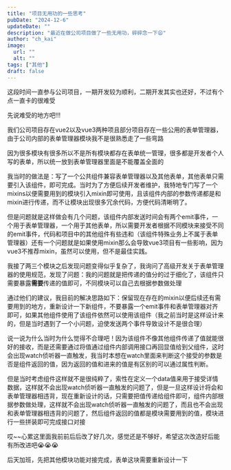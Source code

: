 ---
title: "项目无用功的一些思考"
pubDate: "2024-12-6"
updateDate: ""
description: "最近在做公司项目做了一些无用功，碎碎念一下😫"
author: "ch_kai"
image:
  url: ""
  alt: ""
tags: ["其他"]
draft: false
---

这段时间一直参与公司项目，一期开发较为顺利，二期开发其实也还好，不过有个点一直卡的很难受

先说难受的地方吧!!!

我们公司项目存在vue2以及vue3两种项且部分项目存在一些公用的表单管理器，由于公司内部的表单管理器模块我不是很熟悉走了一些弯路

因为很多模块有很多所以不是所有模块都存在表单统一管理，很多都是开发者个人写的表单，所以统一放到表单管理器里面是不能覆盖全面的

我当时的做法是：写了一个公共组件兼容表单管理器以及其他表单，其他表单只需要引入该组件，即可完成。当时为了方便后续开发者维护，我特地专门写了一个mixins以便需要用到的模块引入mixin即可使用，且该组件内部的参数传递都是和mixin进行传递，而不让模块出现很多冗余代码，方便代码清晰明了。

但是问题就是这样做会有几个问题，该组件内部发送时间会有两个emit事件，一个用于表单管理器，一个用于其他表单，所以需要开发者根据不同模块来接受不同的emit事件，代码和项目中的其他组件有些违和（该组件特殊业务上不属于表单管理器）还有一个问题就是如果使用mixin那么会导致vue3项目有一些影响，因为vue3不推荐mixin，虽然可以使用，但不是最佳实践。

我接了两三个模块之后发现问题变得似乎复杂了，我询问了高级开发关于表单管理器的使用规范，发现了问题：我的问题就是把传递的值分的过于细化了，该组件只需要暴露**需要**传递的值即可，不同模块可以自己去根据参数做处理

通过他们的建议，我目前的解决思路如下：保留现在存在的mixin以便后续还有需要用到的地方，重新设计一下新组件，不要暴露一个emit事件和表单管理器对齐即可，如果其他组件使用了该组件依然可以使用该组件（我之前当时是这样设计来的，但是当时遇到了一个小问题，迫使发送两个事件导致设计不是很合理）

说一说为什么当时为什么觉得不合理吧！因为该组件不像其他组件传递了值就能很好的接收，而是还需要通过将值通过组件内部调用接口再回显值给到父组件，这时会出现watch侦听器一直触发，我当时本想在watch里面来判断这个接受的参数是否是组件返回的值，因为返回的值和进来的值是有区别的可以通过属性判断。

但是当时考虑组件这样就不是很纯粹了，索性在定义一个data值来用于接受详情数据，这样就不会出现watch侦听器一直触发的问题了，但是一旦这样设计将会和表单管理器相违背，现在重新设计的话，只需要把值传递给组件即可，组件内部根据参数做处理，这样就不会出现watch侦听器一直触发的问题了，而且也不会出现和表单管理器相违背的问题了，然后组件返回的值都是模块需要用到的值，模块进行一些拼装即可完成接口对接

哎~~心累这里面我前前后后改了好几次，感觉还是不够好，希望这次改造好后能有所改进吧😭😭😭

后天加班，先把其他模块功能对接完成，表单这块需要重新设计一下

